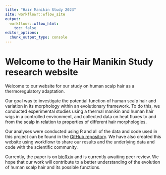 ```yaml
---
title: "Hair Manikin Study 2023"
site: workflowr::wflow_site
output:
  workflowr::wflow_html:
    toc: false
editor_options:
  chunk_output_type: console
---
```


# Welcome to the Hair Manikin Study research website

Welcome to our website for our study on human scalp hair as a thermoregulatory adaptation. 

Our goal was to investigate the potential function of human scalp hair and variation in its morphology within an evolutionary framework. To do this, we conducted experimental studies using a thermal manikin and human hair wigs in a controlled environment, and collected data on heat fluxes to and from the scalp in relation to properties of different hair morphologies.

Our analyses were conducted using  R and all of the data and code used in this project can be found in the [GitHub repository](https://github.com/tinalasisi/HairManikin2023). We have also created this website using workflowr to share our results and the underlying data and code with the scientific community.

Currently, the paper is on [bioRxiv](https://www.biorxiv.org/content/early/2022/01/22/your_paper_number) and is currently awaiting peer review. We hope that our work will contribute to a better understanding of the evolution of human scalp hair and its possible functions.

